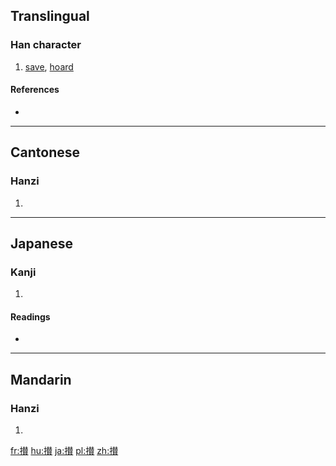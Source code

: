 {{also|攢}}
==Translingual==

===Han character===
{{Han char|rn=64|rad=手|as=15|sn=18|four=|canj=QQOC|ids=⿰扌賛}}

# [[save]], [[hoard]]

====References====
* {{Han ref|kx=0462.040|dkj=12933|dj=0811.120|hdz=31978.090|uh=6505|ud=25861}}

----

==Cantonese==

===Hanzi===
{{yue-hanzi|jyut=[[cyun4]]|y=chyun4}}

# {{defn|lang=yue|sort=手15}}

----

==Japanese==

===Kanji===
{{ja-kanji|grade=|rs=手15}}

# {{defn|lang=ja|sort=手15}}

====Readings====
* {{ja-readings|on=[[さん]] (san)|kun=[[あつまる]] (atsumaru)}}

----

==Mandarin==

===Hanzi===
{{cmn-hanzi|pin=[[zǎn]] ([[zan3]])|wg=tsan<sup>3</sup>}}

# {{defn|lang=cmn|sort=手15}}

[[fr:攅]]
[[hu:攅]]
[[ja:攅]]
[[pl:攅]]
[[zh:攅]]